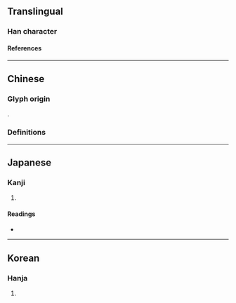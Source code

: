 {{also|姪}}
{{character info/new}}
==Translingual==

===Han character===
{{Han char|rn=9|rad=人|as=06|sn=8|four=21214|canj=OMIG|ids=⿰亻至}}

====References====
{{Han ref|kx=0101.140|dkj=00579|dj=0214.060|hdz=10147.040|uh=4F84}}

----

==Chinese==

===Glyph origin===
{{Han etym}}
{{Han compound|人|alt1=亻|至|ls=psc|c1=s|c2=p|t1=man}}.

===Definitions===
{{zh-see|姪}}

----

==Japanese==

===Kanji===
{{ja-kanji|grade=|rs=人06}}

# {{defn|lang=ja|sort=人06}}

====Readings====
* {{ja-readings|on=[[しつ]] (shitsu), [[しち]] (shichi), [[てつ]] (tetsu)|kun=[[かたい]] (katai), [[おろか]] (oroka), [[とどまる]] (todomaru)}}

----

==Korean==

===Hanja===
{{ko-hanja|hangeul=질|rv=jil|mr=chil}}

# {{defn|lang=ko|sort=人06}}